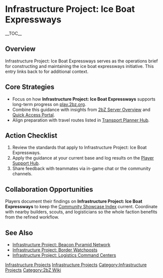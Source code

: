 {{Short description|Infrastructure Project: Ice Boat Expressways serves as the operations brief for constructing and maintaining the ice boat expressways initiative}}
= Infrastructure Project: Ice Boat Expressways =
{{2bZ Navbox}}
__TOC__

== Overview ==
Infrastructure Project: Ice Boat Expressways serves as the operations brief for
constructing and maintaining the ice boat expressways initiative. This entry links back to
[[Category:Infrastructure Projects|Infrastructure Projects]] for additional context.

== Core Strategies ==
* Focus on how '''Infrastructure Project: Ice Boat Expressways''' supports long-term progress on [[play.2bz.org]].
* Combine this guidance with insights from [[2bZ Server Overview]] and [[Quick Access Portal]].
* Align preparation with travel routes listed in [[Transport Planner Hub]].

== Action Checklist ==
# Review the [[Category:Infrastructure Projects|Infrastructure Projects]] standards that apply to Infrastructure Project: Ice Boat Expressways.
# Apply the guidance at your current base and log results on the [[Player Support Hub]].
# Share feedback with teammates via in-game chat or the community channels.

== Collaboration Opportunities ==
Players document their findings on '''Infrastructure Project: Ice Boat Expressways''' to
keep the [[Community Showcase Index]] current. Coordinate with nearby builders, scouts,
and logisticians so the whole faction benefits from the refined workflow.

== See Also ==
* [[Infrastructure Project: Beacon Pyramid Network]]
* [[Infrastructure Project: Border Watchposts]]
* [[Infrastructure Project: Logistics Command Centers]]

[[Category:Infrastructure Projects]]
[[Category:2bZ Wiki]]
